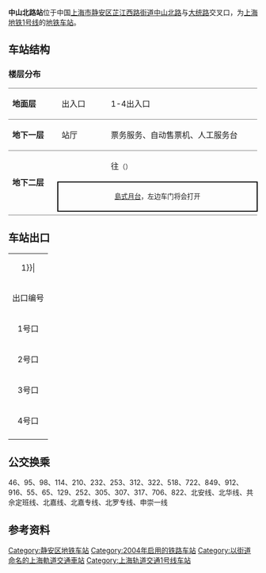 {{noteTA 
|G1 =Railway}}
{{About|上海地铁1号线的中山北路站|芜湖轨道交通1号线的中山北路站|中山北路站 (芜湖)}}
{{Infobox station
|name = 中山北路
|eng_name = North Zhongshan Road
|symbol_right =
|linecolour = {{上海地铁颜色|1|yes}}
|image = 201604 Platform of North Zhongshan Road Station.JPG
|caption = 中山北路站站台
|other_name = 
|country = {{PRC}}
|borough = [[上海市|上海市]][[静安区|静安区]][[芷江西路街道|芷江西路街道]]
|address = [[中山北路_(上海)|中山北路]]与[[大统路|大统路]]交叉口
|coordinates = {{coord|31|15|40|N|121|27|16|E|type:railwaystation}}
|elevation = 
|owned = [[上海申通地铁集团|上海申通地铁集团]]
|operator = [[上海地铁|上海地铁]]
|lines = {{上海地铁线路名|1|SL}}
|distance = 
|platform = 1個[[島式月台|島式月台]]
|tracks = 2条
|bus_routes = 
|bus_stands = 
|connections = 
|structure = 地下车站
|hall = 地下站厅
|depth = 
|levels = 
|interchange = 
|exits = 3个
|architect = 
|architectural_style = 
|colour = 
|type = 
|status = 运营中
|code = 
|classification = 
|website = 
|built = 
|opened = {{Start date|2004|12|28|df=y}}<ref name="open">{{cite web |title=上海轨道交通1号线的历史&大事记 |url=http://news.dichan.sina.com.cn/2009/10/20/75404.html |website=新浪地产 |accessdate=2021-03-28 |archiveurl=https://web.archive.org/web/20151222091438/http://news.dichan.sina.com.cn/2009/10/20/75404.html |archivedate=2015-12-22}}</ref>
|closed = 
|former = 
|pass_year = 
|passengers = 
|pass_system = 
|pass_rank = 
|mpassengers = 
|trains = 
|station_hours = 
|hours = 
|first = 往{{上海地铁起讫站|1|R}}：5:45<br/>往{{上海地铁起讫站|1|L}}：5:57
|last = 往{{上海地铁起讫站|1|R}}：23:10<br/>往{{上海地铁起讫站|1|L}}：22:57
|adjacent = {{adjacent stations|system=上海地铁|line=1|left=上海火车站|right=延长路}}
}}
'''中山北路站'''位于中国[[上海市|上海市]][[静安区|静安区]][[芷江西路街道|芷江西路街道]][[中山北路_(上海)|中山北路]]与[[大统路|大统路]]交叉口，为[[上海地铁|上海地铁]][[上海轨道交通1号线|1号线]]的[[地铁车站|地铁车站]]。

==车站结构==
===楼层分布===
{|cellspacing=0 cellpadding=3
|style="border-top:solid 1px gray;border-bottom:solid 1px gray;" width=100|'''地面层'''
|style="border-top:solid 1px gray;border-bottom:solid 1px gray;" width=100|出入口
|style="border-top:solid 1px gray;border-bottom:solid 1px gray;" width=350|1-4出入口
|-
|style="border-bottom:solid 1px gray;"|'''地下一层'''
|style="border-bottom:solid 1px gray;"|站厅
|style="border-bottom:solid 1px gray;"|票务服务、自动售票机、人工服务台
|-
|style="border-bottom:solid 1px gray;" rowspan=3|'''地下二层'''
|{{arrow|L}}
|{{上海地铁线路名|1}}往{{站|富锦路}}<small>（{{站|延长路}}）</small>
|-
|style="border-top:solid 2px black;border-right:solid 2px black;border-left:solid 2px black;border-bottom:solid 2px black;" colspan=2|<center><small>[[島式月台|島式月台]]，左边车门将会打开</small></center>
|-
|style="border-bottom:solid 1px gray;"|
|style="border-bottom:solid 1px gray;"|{{split text|{{上海地铁线路名|1}}往{{站|莘庄}}<small>（{{站|上海火车站}}）</small>|{{arrow|R}}}}
|}

==车站出口==
{| class="wikitable"
|colspan=4 align="center" bgcolor={{上海地铁颜色|1}}|
|-
! 出口编号 !! 建议前往目的地
|-
|1号口
|中山北路北侧，大统路东
|-
|2号口{{綠底白字出口|exitsign=none|附=升}}
|中山北路北侧，大统路西
|-
|3号口
|无
|-
|4号口
|芷江西路北侧，大统路东
|-
| bgcolor="#EEEEEE" colspan=2 |{{綠底白字出口|註=升}}
|}

==公交换乘==
46、95、98、114、210、232、253、312、322、518、722、849、912、916、55、65、129、252、305、307、317、706、822、北安线、北华线、共佘定班线、北嘉线、北嘉专线、北罗专线、申崇一线

==参考资料==
{{commonscat|North Zhongshan Road Station}}
{{reflist}}

{{上海轨道交通1号线}}

[[Category:静安区地铁车站|Category:静安区地铁车站]]
[[Category:2004年启用的铁路车站|Category:2004年启用的铁路车站]]
[[Category:以街道命名的上海軌道交通車站|Category:以街道命名的上海軌道交通車站]]
[[Category:上海轨道交通1号线车站|Category:上海轨道交通1号线车站]]